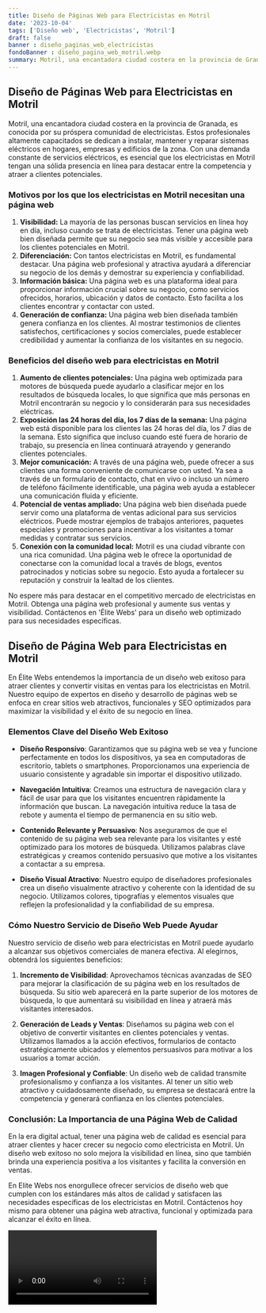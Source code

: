 ```yaml
---
title: Diseño de Páginas Web para Electricistas en Motril
date: '2023-10-04'
tags: ['Diseño web', 'Electricistas', 'Motril']
draft: false
banner : diseño_paginas_web_electricistas
fondoBanner : diseño_pagina_web_motril.webp
summary: Motril, una encantadora ciudad costera en la provincia de Granada, es conocida por su próspera comunidad de electricistas. Estos profesionales altamente capacitados se dedican a instalar, mantener y reparar sistemas eléctricos en hogares, empresas y edificios de la zona. Con una demanda constante de servicios eléctricos, es esencial que los electricistas en Motril tengan una sólida presencia en línea para destacar entre la competencia y atraer a clientes potenciales.
---
```


## Diseño de Páginas Web para Electricistas en Motril

Motril, una encantadora ciudad costera en la provincia de Granada, es conocida por su próspera comunidad de electricistas. Estos profesionales altamente capacitados se dedican a instalar, mantener y reparar sistemas eléctricos en hogares, empresas y edificios de la zona. Con una demanda constante de servicios eléctricos, es esencial que los electricistas en Motril tengan una sólida presencia en línea para destacar entre la competencia y atraer a clientes potenciales.

### Motivos por los que los electricistas en Motril necesitan una página web

1. **Visibilidad:** La mayoría de las personas buscan servicios en línea hoy en día, incluso cuando se trata de electricistas. Tener una página web bien diseñada permite que su negocio sea más visible y accesible para los clientes potenciales en Motril. 
2. **Diferenciación:** Con tantos electricistas en Motril, es fundamental destacar. Una página web profesional y atractiva ayudará a diferenciar su negocio de los demás y demostrar su experiencia y confiabilidad.
3. **Información básica:** Una página web es una plataforma ideal para proporcionar información crucial sobre su negocio, como servicios ofrecidos, horarios, ubicación y datos de contacto. Esto facilita a los clientes encontrar y contactar con usted.
4. **Generación de confianza:** Una página web bien diseñada también genera confianza en los clientes. Al mostrar testimonios de clientes satisfechos, certificaciones y socios comerciales, puede establecer credibilidad y aumentar la confianza de los visitantes en su negocio.

### Beneficios del diseño web para electricistas en Motril

1. **Aumento de clientes potenciales:** Una página web optimizada para motores de búsqueda puede ayudarlo a clasificar mejor en los resultados de búsqueda locales, lo que significa que más personas en Motril encontrarán su negocio y lo considerarán para sus necesidades eléctricas.
2. **Exposición las 24 horas del día, los 7 días de la semana:** Una página web está disponible para los clientes las 24 horas del día, los 7 días de la semana. Esto significa que incluso cuando esté fuera de horario de trabajo, su presencia en línea continuará atrayendo y generando clientes potenciales.
3. **Mejor comunicación:** A través de una página web, puede ofrecer a sus clientes una forma conveniente de comunicarse con usted. Ya sea a través de un formulario de contacto, chat en vivo o incluso un número de teléfono fácilmente identificable, una página web ayuda a establecer una comunicación fluida y eficiente.
4. **Potencial de ventas ampliado:** Una página web bien diseñada puede servir como una plataforma de ventas adicional para sus servicios eléctricos. Puede mostrar ejemplos de trabajos anteriores, paquetes especiales y promociones para incentivar a los visitantes a tomar medidas y contratar sus servicios.
5. **Conexión con la comunidad local:** Motril es una ciudad vibrante con una rica comunidad. Una página web le ofrece la oportunidad de conectarse con la comunidad local a través de blogs, eventos patrocinados y noticias sobre su negocio. Esto ayuda a fortalecer su reputación y construir la lealtad de los clientes.

No espere más para destacar en el competitivo mercado de electricistas en Motril. Obtenga una página web profesional y aumente sus ventas y visibilidad. Contáctenos en 'Élite Webs' para un diseño web optimizado para sus necesidades específicas.

<GifSeo />

<Cta />

## Diseño de Página Web para Electricistas en Motril

En Élite Webs entendemos la importancia de un diseño web exitoso para atraer clientes y convertir visitas en ventas para los electricistas en Motril. Nuestro equipo de expertos en diseño y desarrollo de páginas web se enfoca en crear sitios web atractivos, funcionales y SEO optimizados para maximizar la visibilidad y el éxito de su negocio en línea.

### Elementos Clave del Diseño Web Exitoso

- **Diseño Responsivo**: Garantizamos que su página web se vea y funcione perfectamente en todos los dispositivos, ya sea en computadoras de escritorio, tablets o smartphones. Proporcionamos una experiencia de usuario consistente y agradable sin importar el dispositivo utilizado.

- **Navegación Intuitiva**: Creamos una estructura de navegación clara y fácil de usar para que los visitantes encuentren rápidamente la información que buscan. La navegación intuitiva reduce la tasa de rebote y aumenta el tiempo de permanencia en su sitio web.

- **Contenido Relevante y Persuasivo**: Nos aseguramos de que el contenido de su página web sea relevante para los visitantes y esté optimizado para los motores de búsqueda. Utilizamos palabras clave estratégicas y creamos contenido persuasivo que motive a los visitantes a contactar a su empresa.

- **Diseño Visual Atractivo**: Nuestro equipo de diseñadores profesionales crea un diseño visualmente atractivo y coherente con la identidad de su negocio. Utilizamos colores, tipografías y elementos visuales que reflejen la profesionalidad y la confiabilidad de su empresa.

### Cómo Nuestro Servicio de Diseño Web Puede Ayudar

Nuestro servicio de diseño web para electricistas en Motril puede ayudarlo a alcanzar sus objetivos comerciales de manera efectiva. Al elegirnos, obtendrá los siguientes beneficios:

1. **Incremento de Visibilidad**: Aprovechamos técnicas avanzadas de SEO para mejorar la clasificación de su página web en los resultados de búsqueda. Su sitio web aparecerá en la parte superior de los motores de búsqueda, lo que aumentará su visibilidad en línea y atraerá más visitantes interesados.

2. **Generación de Leads y Ventas**: Diseñamos su página web con el objetivo de convertir visitantes en clientes potenciales y ventas. Utilizamos llamados a la acción efectivos, formularios de contacto estratégicamente ubicados y elementos persuasivos para motivar a los usuarios a tomar acción.

3. **Imagen Profesional y Confiable**: Un diseño web de calidad transmite profesionalismo y confianza a los visitantes. Al tener un sitio web atractivo y cuidadosamente diseñado, su empresa se destacará entre la competencia y generará confianza en los clientes potenciales.

### Conclusión: La Importancia de una Página Web de Calidad

En la era digital actual, tener una página web de calidad es esencial para atraer clientes y hacer crecer su negocio como electricista en Motril. Un diseño web exitoso no solo mejora la visibilidad en línea, sino que también brinda una experiencia positiva a los visitantes y facilita la conversión en ventas.

En Elite Webs nos enorgullece ofrecer servicios de diseño web que cumplen con los estándares más altos de calidad y satisfacen las necesidades específicas de los electricistas en Motril. Contáctenos hoy mismo para obtener una página web atractiva, funcional y optimizada para alcanzar el éxito en línea.

<Video />

<CtaBot job='Electricistas' city='Motril'/>

<Gmaps query='Motril+españa+maps' />